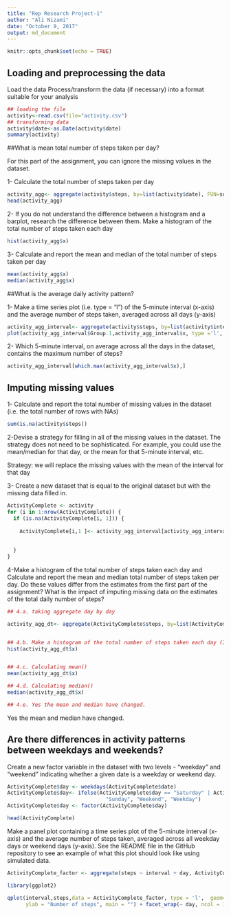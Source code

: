 ```yaml
---
title: "Rep Research Project-1"
author: "Ali Nizami"
date: "October 9, 2017"
output: md_document
---
```

```r
knitr::opts_chunk$set(echo = TRUE)
```


## Loading and preprocessing the data
Load the data 
Process/transform the data (if necessary) into a format suitable for your analysis


```r
## loading the file
activity<-read.csv(file="activity.csv")
## transforming data
activity$date<-as.Date(activity$date)
summary(activity)

```


##What is mean total number of steps taken per day?

For this part of the assignment, you can ignore the missing values in the dataset.

1- Calculate the total number of steps taken per day

```r
activity_agg<- aggregate(activity$steps, by=list(activity$date), FUN=sum, na.rm=TRUE )
head(activity_agg)
```

2- If you do not understand the difference between a histogram and a barplot, research the difference between them. Make a histogram of the total number of steps taken each day

```r
hist(activity_agg$x)

```


3- Calculate and report the mean and median of the total number of steps taken per day

```r
mean(activity_agg$x)
median(activity_agg$x)

```


##What is the average daily activity pattern?

1- Make a time series plot (i.e. type = "l") of the 5-minute interval (x-axis) and the average number of steps taken, averaged across all days (y-axis)


```r
activity_agg_interval<- aggregate(activity$steps, by=list(activity$interval), FUN=mean, na.rm=TRUE )
plot(activity_agg_interval$Group.1,activity_agg_interval$x, type ='l', nx='1')

```


2- Which 5-minute interval, on average across all the days in the dataset, contains the maximum number of steps?

```r
activity_agg_interval[which.max(activity_agg_interval$x),]

```


## Imputing missing values

1- Calculate and report the total number of missing values in the dataset (i.e. the total number of rows with NAs)

```r
sum(is.na(activity$steps))

```

2-Devise a strategy for filling in all of the missing values in the dataset. The strategy does not need to be sophisticated. For example, you could use the mean/median for that day, or the mean for that 5-minute interval, etc.

Strategy: we will replace the missing values with the mean of the interval for that day


3- Create a new dataset that is equal to the original dataset but with the missing data filled in.

```r

ActivityComplete <- activity  
for (i in 1:nrow(ActivityComplete)) {
  if (is.na(ActivityComplete[i, 1])) {
    
    ActivityComplete[i,1 ]<- activity_agg_interval[activity_agg_interval$Group.1==ActivityComplete$interval[i],2]
      
    
  }
}
```

4-Make a histogram of the total number of steps taken each day and Calculate and report the mean and median total number of steps taken per day. Do these values differ from the estimates from the first part of the assignment? What is the impact of imputing missing data on the estimates of the total daily number of steps?

```r
## 4.a. taking aggregate day by day

activity_agg_dt<- aggregate(ActivityComplete$steps, by=list(ActivityComplete$date), FUN=sum, na.rm=TRUE )


## 4.b. Make a histogram of the total number of steps taken each day (Imputed)
hist(activity_agg_dt$x)


## 4.c. Calculating mean()
mean(activity_agg_dt$x)

## 4.d. Calculating median()
median(activity_agg_dt$x)

## 4.e. Yes the mean and median have changed.


```


Yes the mean and median have changed.


## Are there differences in activity patterns between weekdays and weekends?

Create a new factor variable in the dataset with two levels - "weekday" and "weekend" indicating whether a given date is a weekday or weekend day.

```r
ActivityComplete$day <- weekdays(ActivityComplete$date)
ActivityComplete$day<- ifelse(ActivityComplete$day == "Saturday" | ActivityComplete$day == 
                                "Sunday", "Weekend", "Weekday")
ActivityComplete$day <- factor(ActivityComplete$day)

head(ActivityComplete)

```

Make a panel plot containing a time series plot  of the 5-minute interval (x-axis) and the average number of steps taken, averaged across all weekday days or weekend days (y-axis). See the README file in the GitHub repository to see an example of what this plot should look like using simulated data.

```r
ActivityComplete_factor <- aggregate(steps ~ interval + day, ActivityComplete, mean)

library(ggplot2)

qplot(interval,steps,data = ActivityComplete_factor, type = 'l',  geom=c("line"),xlab = "Interval", 
      ylab = "Number of steps", main = "") + facet_wrap(~ day, ncol = 1)


```






